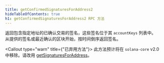 ```yaml
---
title: getConfirmedSignaturesForAddress2
hideTableOfContents: true
h1: getConfirmedSignaturesForAddress2 RPC 方法
---
```


返回包含指定地址的已确认交易的签名，这些签名位于其 `accountKeys` 列表中。从提供的签名或最近确认的区块开始，按时间倒序返回签名。

<Callout type="warn" title={"已弃用方法"}>
  此方法预计将在 `solana-core`
  v2.0 中移除。请改用
  [getSignaturesForAddress](/docs/rpc/http/getsignaturesforaddress)。
</Callout>
